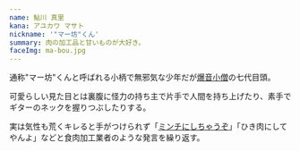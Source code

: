 ```yaml
---
name: 鮎川 真里
kana: アユカワ マサト
nickname: '"マー坊"くん'
summary: 肉の加工品と甘いものが大好き。
faceImg: ma-bou.jpg
---
```

通称"マー坊"くんと呼ばれる小柄で無邪気な少年だが[爆音小僧](/teams/bakuon)の七代目頭。

可愛らしい見た目とは裏腹に怪力の持ち主で片手で人間を持ち上げたり、素手でギターのネックを握りつぶしたりする。

実は気性も荒くキレると手がつけられず「[ミンチにしちゃうぞ](/quotes/minchi)」「ひき肉にしてやんよ」などと食肉加工業者のような発言を繰り返す。